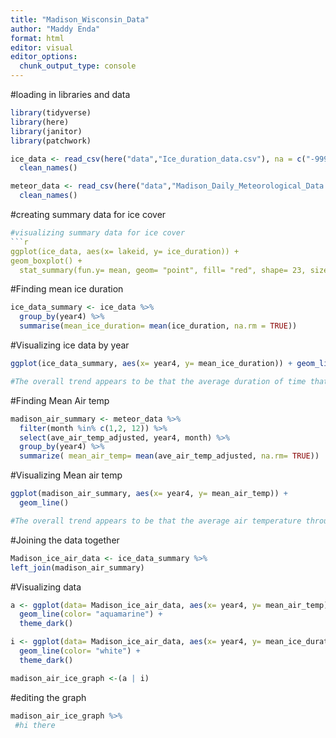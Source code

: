 ```yaml
---
title: "Madison_Wisconsin_Data"
author: "Maddy Enda"
format: html
editor: visual
editor_options: 
  chunk_output_type: console
---
```


#loading in libraries and data
```r
library(tidyverse)
library(here)
library(janitor)
library(patchwork)

ice_data <- read_csv(here("data","Ice_duration_data.csv"), na = c("-999", "")) %>% 
  clean_names() 

meteor_data <- read_csv(here("data","Madison_Daily_Meteorological_Data.csv"), na = c("-999", "")) %>% 
  clean_names() 
```


#creating summary data for ice cover
```r

#visualizing summary data for ice cover
```r
ggplot(ice_data, aes(x= lakeid, y= ice_duration)) + 
geom_boxplot() +
  stat_summary(fun.y= mean, geom= "point", fill= "red", shape= 23, size= 2)

```

#Finding mean ice duration
```r
ice_data_summary <- ice_data %>%
  group_by(year4) %>%
  summarise(mean_ice_duration= mean(ice_duration, na.rm = TRUE)) 
```

#Visualizing ice data by year
```r
ggplot(ice_data_summary, aes(x= year4, y= mean_ice_duration)) + geom_line()

#The overall trend appears to be that the average duration of time that ice coverage remains is decreasing over time. 
```

#Finding Mean Air temp
```r
madison_air_summary <- meteor_data %>%
  filter(month %in% c(1,2, 12)) %>%
  select(ave_air_temp_adjusted, year4, month) %>%
  group_by(year4) %>%
  summarize( mean_air_temp= mean(ave_air_temp_adjusted, na.rm= TRUE))

```

#Visualizing Mean air temp
```r
ggplot(madison_air_summary, aes(x= year4, y= mean_air_temp)) +
  geom_line()

#The overall trend appears to be that the average air temperature throughout the winter months in Madison is increasing over time
```

#Joining the data together
```r
Madison_ice_air_data <- ice_data_summary %>%
left_join(madison_air_summary)
```

#Visualizing data
```r
a <- ggplot(data= Madison_ice_air_data, aes(x= year4, y= mean_air_temp)) +
  geom_line(color= "aquamarine") +
  theme_dark()

i <- ggplot(data= Madison_ice_air_data, aes(x= year4, y= mean_ice_duration)) + 
  geom_line(color= "white") +
  theme_dark()

madison_air_ice_graph <-(a | i) 
```

#editing the graph
```r
madison_air_ice_graph %>%
 #hi there 
```


